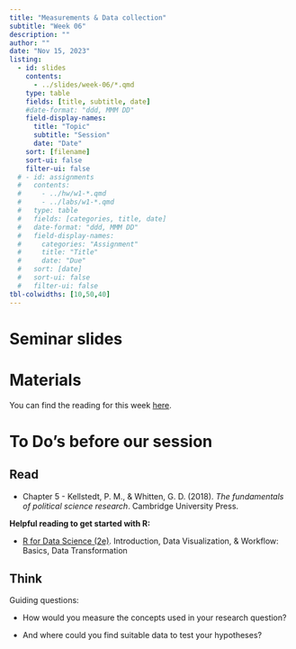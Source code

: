 ```yaml
---
title: "Measurements & Data collection"
subtitle: "Week 06"
description: ""
author: ""
date: "Nov 15, 2023"
listing:
  - id: slides
    contents:
      - ../slides/week-06/*.qmd
    type: table
    fields: [title, subtitle, date]
    #date-format: "ddd, MMM DD"
    field-display-names:
      title: "Topic"
      subtitle: "Session"
      date: "Date"
    sort: [filename]
    sort-ui: false
    filter-ui: false
  # - id: assignments
  #   contents:
  #     - ../hw/w1-*.qmd
  #     - ../labs/w1-*.qmd
  #   type: table
  #   fields: [categories, title, date]
  #   date-format: "ddd, MMM DD"
  #   field-display-names:
  #     categories: "Assignment"
  #     title: "Title"
  #     date: "Due"
  #   sort: [date]
  #   sort-ui: false
  #   filter-ui: false
tbl-colwidths: [10,50,40]
---
```


# Seminar slides

::: {#slides}
:::

# Materials

You can find the reading for this week [here](https://lms.uibk.ac.at/url/RepositoryEntry/5512593691/CourseNode/108557700384931/path%3D~~Week%2006~~Preparation%20for%20the%20session~~kellstedt%5Fwhitten%5Fchapter5%2Epdf/0).

# To Do's before our session

::: panel-tabset
## Read

-   Chapter 5 - Kellstedt, P. M., & Whitten, G. D. (2018). *The fundamentals of political science research*. Cambridge University Press.

**Helpful reading to get started with R:**

-   [R for Data Science (2e)](https://r4ds.hadley.nz/). Introduction, Data Visualization, & Workflow: Basics, Data Transformation

## Think

Guiding questions:

-   How would you measure the concepts used in your research question?

-   And where could you find suitable data to test your hypotheses?
:::
